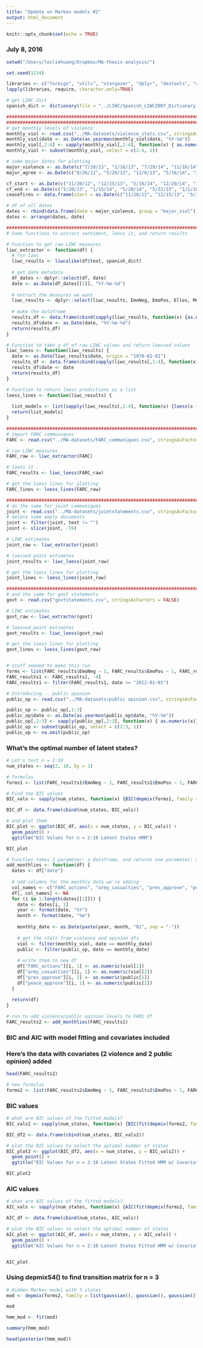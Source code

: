 ```yaml
---
title: "Update on Markov models #2"
output: html_document
---
```


```r
knitr::opts_chunk$set(echo = TRUE)
```

### July 8, 2016

```r

setwd("/Users/lesliehuang/Dropbox/MA-thesis-analysis/")

set.seed(1234)

libraries <- c("foreign", "utils", "stargazer", "dplyr", "devtools", "quanteda", "quantedaData", "ggplot2", "stringr", "LIWCalike", "topicmodels", "lda", "stm", "LDAvis", "austin", "forecast", "lmtest", "strucchange", "vars", "tseries", "urca", "HMM", "msm", "depmixS4")
lapply(libraries, require, character.only=TRUE)

# get LIWC dict
spanish_dict <- dictionary(file = "../LIWC/Spanish_LIWC2007_Dictionary.dic", format = "LIWC")

################################################################################## 
################################################################################## 
# get monthly levels of violence
monthly_viol <- read.csv("../MA-datasets/violence_stats.csv", stringsAsFactors = FALSE)
monthly_viol$date <- as.Date(as.yearmon(monthly_viol$date, "%Y-%m"))
monthly_viol[,2:4] <- sapply(monthly_viol[,2:4], function(x) { as.numeric(x)})
monthly_viol <- subset(monthly_viol, select = c(2:4, 1))

# some major dates for plotting
major_violence <- as.Date(c("7/20/13", "1/16/13", "7/29/14", "11/16/14", "4/15/15", "5/31/15", "6/15/15", "6/22/15"), "%m/%d/%y")
major_agree <- as.Date(c("8/26/12", "5/26/13", "11/6/13", "5/16/14", "3/7/15", "6/2/15", "9/23/15"), "%m/%d/%y")

cf_start <- as.Date(c("11/20/12", "12/15/13", "5/16/14", "12/20/14", "7/20/15"), "%m/%d/%y")
cf_end <- as.Date(c("1/20/13", "1/15/14", "5/28/14", "5/22/15", "1/1/16"), "%m/%d/%y")
ceasefires <- data.frame(start = as.Date(c("11/20/12", "12/15/13", "5/16/14", "12/20/14", "7/20/15"), "%m/%d/%y"), end = as.Date(c("1/20/13", "1/15/14", "5/28/14", "5/22/15", "1/1/16"), "%m/%d/%y"))

# df of all dates
dates <- rbind(data.frame(date = major_violence, group = "major_viol"), data.frame(date = major_agree, group = "major_agree"), data.frame(date = cf_start, group = "ceasefire_start"), data.frame(date = cf_end, group = "ceasefire_end"))
dates <- arrange(dates, date)

################################################################################## 
# Some functions to extract sentiment, loess it, and return results

# Function to get raw LIWC measures
liwc_extractor <- function(df) {
  # run liwc
  liwc_results <- liwcalike(df$text, spanish_dict)
  
  # get date metadata
  df_dates <- dplyr::select(df, date)
  date <- as.Date(df_dates[[1]], "%Y-%m-%d")
  
  # extract the measures we want
  liwc_results <- dplyr::select(liwc_results, EmoNeg, EmoPos, Ellos, Muerte)
  
  # make the dataframe
  results_df <- data.frame(cbind(sapply(liwc_results, function(x) {as.numeric(x)})))
  results_df$date <- as.Date(date, "%Y-%m-%d")
  return(results_df)
}

# Function to take a df of raw LIWC values and return loessed values
liwc_loess <- function(liwc_results) {
  date <- as.Date(liwc_results$date, origin = "1970-01-01")
  results_df <- data.frame(cbind(sapply(liwc_results[,1:4], function(x) { loess(x ~ as.numeric(liwc_results$date), control = loess.control(surface = "direct"))$y})))
  results_df$date <- date
  return(results_df)
}

# Function to return loess predictions as a list
loess_lines <- function(liwc_results) {
  
  list_models <- list(sapply(liwc_results[,1:4], function(x) {loess(x ~ as.numeric(liwc_results$date), control=loess.control(surface="direct"))}))
  return(list_models)
}

#################################################################################
# import FARC communiques
FARC <- read.csv("../MA-datasets/FARC_communiques.csv", stringsAsFactors = FALSE)

# raw LIWC measures
FARC_raw <- liwc_extractor(FARC)

# loess it
FARC_results <- liwc_loess(FARC_raw)

# get the loess lines for plotting
FARC_lines <- loess_lines(FARC_raw)

#################################################################################
# do the same for joint communiques
joint <- read.csv("../MA-datasets/jointstatements.csv", stringsAsFactors = FALSE)
# delete some empty documents
joint <- filter(joint, text != "")
joint <- slice(joint, -19)

# LIWC estimates
joint_raw <- liwc_extractor(joint)

# loessed point estimates
joint_results <- liwc_loess(joint_raw)

# get the loess lines for plotting
joint_lines <- loess_lines(joint_raw)

#################################################################################
# and the same for govt statements
govt <- read.csv("govtstatements.csv", stringsAsFactors = FALSE)

# LIWC estimates
govt_raw <- liwc_extractor(govt)

# loessed point estimates
govt_results <- liwc_loess(govt_raw)

# get the loess lines for plotting
govt_lines <- loess_lines(govt_raw)


# stuff needed to make this run
forms <- list(FARC_results$EmoNeg ~ 1, FARC_results$EmoPos ~ 1, FARC_results$Ellos ~ 1)
FARC_results1 <- FARC_results[, -4]
FARC_results1 <- filter(FARC_results1, date >= "2012-01-01")

# Introducing... public opinion
public_op <- read.csv("../MA-datasets/public opinion.csv", stringsAsFactors = FALSE)

public_op <- public_op[,1:3]
public_op$date <- as.Date(as.yearmon(public_op$date, "%Y-%m"))
public_op[,2:3] <- sapply(public_op[,2:3], function(x) { as.numeric(x)})
public_op <- subset(public_op, select = c(2:3, 1))
public_op <- na.omit(public_op)
```

### What's the optimal number of latent states?
```r
# Let's test n = 2:10
num_states <- seq(2, 10, by = 1)

# formulas
forms1 <- list(FARC_results1$EmoNeg ~ 1, FARC_results1$EmoPos ~ 1, FARC_results1$Ellos ~ 1)

# Find the BIC values
BIC_vals <- sapply(num_states, function(x) {BIC(depmix(forms1, family = list(gaussian(), gaussian(), gaussian()), nstates = x, data = FARC_results1))})

BIC_df <- data.frame(cbind(num_states, BIC_vals))

# and plot them
BIC_plot <- ggplot(BIC_df, aes(x = num_states, y = BIC_vals)) +
  geom_point() +
  ggtitle("BIC Values for n = 2:10 Latent States HMM")

BIC_plot
```

```r
# Function takes 1 parameter: a dataframe, and returns one parameter: a dataframe
add_monthlies <- function(df) {
  dates <- df["date"]
  
  # add columns for the monthly data we're adding
  col_names <- c("FARC_actions", "army_casualties", "pres_approve", "peace_approve")
  df[, col_names] <- NA
  for (i in 1:length(dates[[1]])) {
    date <- dates[i, 1]
    year <- format(date, "%Y")
    month <- format(date, "%m")
    
    monthly_date <- as.Date(paste(year, month, "01", sep = "-"))
    
    # get the stats from violence and opinion dfs
    viol <- filter(monthly_viol, date == monthly_date)
    public <- filter(public_op, date == monthly_date)
    
    # write them to new df
    df["FARC_actions"][i, 1] <- as.numeric(viol[1])
    df["army_casualties"][i, 1] <- as.numeric(viol[2])
    df["pres_approve"][i, 1] <- as.numeric(public[1])
    df["peace_approve"][i, 1] <- as.numeric(public[2])
  }
  
  return(df)
}

# run to add violence/public opinion levels to FARC df
FARC_results2 <- add_monthlies(FARC_results1)
```

### BIC and AIC with model fitting and covariates included


### Here's the data with covariates (2 violence and 2 public opinion) added
```r
head(FARC_results2)

# new formulas
forms2 <- list(FARC_results2$EmoNeg ~ 1, FARC_results2$EmoPos ~ 1, FARC_results2$Ellos ~ 1)
```

### BIC values
```r
# what are BIC values of the fitted models?
BIC_vals2 <- sapply(num_states, function(x) {BIC(fit(depmix(forms2, family = list(gaussian(), gaussian(), gaussian()), nstates = x, data = FARC_results2[,-(6:9)], transitions = list(~ FARC_actions, ~ army_casualties, ~ pres_approve, ~ peace_approve))))})

BIC_df2 <- data.frame(cbind(num_states, BIC_vals2))

# plot the BIC values to select the optimal number of states
BIC_plot2 <- ggplot(BIC_df2, aes(x = num_states, y = BIC_vals2)) +
  geom_point() +
  ggtitle("BIC Values for n = 2:10 Latent States Fitted HMM w/ Covariates")

BIC_plot2
```

### AIC values
```r

# what are AIC values of the fitted models?
AIC_vals <- sapply(num_states, function(x) {AIC(fit(depmix(forms2, family = list(gaussian(), gaussian(), gaussian()), nstates = x, data = FARC_results2[,-(6:9)], transitions = list(~ FARC_actions, ~ army_casualties, ~ pres_approve, ~ peace_approve))))})

AIC_df <- data.frame(cbind(num_states, AIC_vals))

# plot the BIC values to select the optimal number of states
AIC_plot <- ggplot(AIC_df, aes(x = num_states, y = AIC_vals)) +
  geom_point() +
  ggtitle("AIC Values for n = 2:10 Latent States Fitted HMM w/ Covariates")


AIC_plot
```

### Using depmixS4() to find transition matrix for n = 3
```r

# Hidden Markov model with 3 states
mod <- depmix(forms2, family = list(gaussian(), gaussian(), gaussian()), nstates = 3, data = FARC_results2[,-(6:9)], transitions = list(~ FARC_actions, ~ army_casualties, ~ pres_approve, ~ peace_approve))

mod

hmm_mod <- fit(mod)

summary(hmm_mod)

head(posterior(hmm_mod))
```
